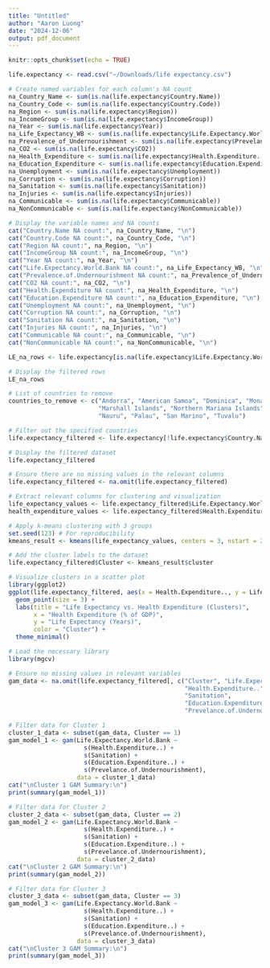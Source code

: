 ```yaml
---
title: "Untitled"
author: "Aaron Luong"
date: "2024-12-06"
output: pdf_document
---
```


```r
knitr::opts_chunk$set(echo = TRUE)
```

```r
life.expectancy <- read.csv("~/Downloads/life expectancy.csv")
```

```r
# Create named variables for each column's NA count
na_Country_Name <- sum(is.na(life.expectancy$Country.Name))
na_Country_Code <- sum(is.na(life.expectancy$Country.Code))
na_Region <- sum(is.na(life.expectancy$Region))
na_IncomeGroup <- sum(is.na(life.expectancy$IncomeGroup))
na_Year <- sum(is.na(life.expectancy$Year))
na_Life_Expectancy_WB <- sum(is.na(life.expectancy$Life.Expectancy.World.Bank))
na_Prevalence_of_Undernourishment <- sum(is.na(life.expectancy$Prevelance.of.Undernourishment))
na_CO2 <- sum(is.na(life.expectancy$CO2))
na_Health_Expenditure <- sum(is.na(life.expectancy$Health.Expenditure..))
na_Education_Expenditure <- sum(is.na(life.expectancy$Education.Expenditure..))
na_Unemployment <- sum(is.na(life.expectancy$Unemployment))
na_Corruption <- sum(is.na(life.expectancy$Corruption))
na_Sanitation <- sum(is.na(life.expectancy$Sanitation))
na_Injuries <- sum(is.na(life.expectancy$Injuries))
na_Communicable <- sum(is.na(life.expectancy$Communicable))
na_NonCommunicable <- sum(is.na(life.expectancy$NonCommunicable))

# Display the variable names and NA counts
cat("Country.Name NA count:", na_Country_Name, "\n")
cat("Country.Code NA count:", na_Country_Code, "\n")
cat("Region NA count:", na_Region, "\n")
cat("IncomeGroup NA count:", na_IncomeGroup, "\n")
cat("Year NA count:", na_Year, "\n")
cat("Life.Expectancy.World.Bank NA count:", na_Life_Expectancy_WB, "\n")
cat("Prevalence.of.Undernourishment NA count:", na_Prevalence_of_Undernourishment, "\n")
cat("CO2 NA count:", na_CO2, "\n")
cat("Health.Expenditure NA count:", na_Health_Expenditure, "\n")
cat("Education.Expenditure NA count:", na_Education_Expenditure, "\n")
cat("Unemployment NA count:", na_Unemployment, "\n")
cat("Corruption NA count:", na_Corruption, "\n")
cat("Sanitation NA count:", na_Sanitation, "\n")
cat("Injuries NA count:", na_Injuries, "\n")
cat("Communicable NA count:", na_Communicable, "\n")
cat("NonCommunicable NA count:", na_NonCommunicable, "\n")
```

```r
LE_na_rows <- life.expectancy[is.na(life.expectancy$Life.Expectancy.World.Bank), ]

# Display the filtered rows
LE_na_rows
```

```r
# List of countries to remove
countries_to_remove <- c("Andorra", "American Samoa", "Dominica", "Monaco", 
                         "Marshall Islands", "Northern Mariana Islands", 
                         "Nauru", "Palau", "San Marino", "Tuvalu")

# Filter out the specified countries
life.expectancy_filtered <- life.expectancy[!life.expectancy$Country.Name %in% countries_to_remove, ]

# Display the filtered dataset
life.expectancy_filtered
```

```r
# Ensure there are no missing values in the relevant columns
life.expectancy_filtered <- na.omit(life.expectancy_filtered)

# Extract relevant columns for clustering and visualization
life_expectancy_values <- life.expectancy_filtered$Life.Expectancy.World.Bank
health_expenditure_values <- life.expectancy_filtered$Health.Expenditure..

# Apply k-means clustering with 3 groups
set.seed(123) # For reproducibility
kmeans_result <- kmeans(life_expectancy_values, centers = 3, nstart = 25)

# Add the cluster labels to the dataset
life.expectancy_filtered$Cluster <- kmeans_result$cluster

# Visualize clusters in a scatter plot
library(ggplot2)
ggplot(life.expectancy_filtered, aes(x = Health.Expenditure.., y = Life.Expectancy.World.Bank, color = as.factor(Cluster))) +
  geom_point(size = 3) +
  labs(title = "Life Expectancy vs. Health Expenditure (Clusters)",
       x = "Health Expenditure (% of GDP)",
       y = "Life Expectancy (Years)",
       color = "Cluster") +
  theme_minimal()
```
```r
# Load the necessary library
library(mgcv)

# Ensure no missing values in relevant variables
gam_data <- na.omit(life.expectancy_filtered[, c("Cluster", "Life.Expectancy.World.Bank", 
                                                 "Health.Expenditure..", 
                                                 "Sanitation", 
                                                 "Education.Expenditure..", 
                                                 "Prevelance.of.Undernourishment")])

# Filter data for Cluster 1
cluster_1_data <- subset(gam_data, Cluster == 1)
gam_model_1 <- gam(Life.Expectancy.World.Bank ~ 
                     s(Health.Expenditure..) + 
                     s(Sanitation) + 
                     s(Education.Expenditure..) + 
                     s(Prevelance.of.Undernourishment),
                   data = cluster_1_data)
cat("\nCluster 1 GAM Summary:\n")
print(summary(gam_model_1))

# Filter data for Cluster 2
cluster_2_data <- subset(gam_data, Cluster == 2)
gam_model_2 <- gam(Life.Expectancy.World.Bank ~ 
                     s(Health.Expenditure..) + 
                     s(Sanitation) + 
                     s(Education.Expenditure..) + 
                     s(Prevelance.of.Undernourishment),
                   data = cluster_2_data)
cat("\nCluster 2 GAM Summary:\n")
print(summary(gam_model_2))

# Filter data for Cluster 3
cluster_3_data <- subset(gam_data, Cluster == 3)
gam_model_3 <- gam(Life.Expectancy.World.Bank ~ 
                     s(Health.Expenditure..) + 
                     s(Sanitation) + 
                     s(Education.Expenditure..) + 
                     s(Prevelance.of.Undernourishment),
                   data = cluster_3_data)
cat("\nCluster 3 GAM Summary:\n")
print(summary(gam_model_3))
```

